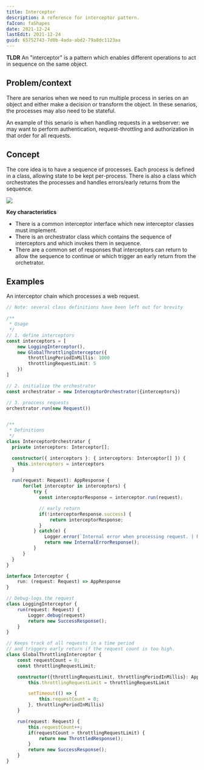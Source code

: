 ```yaml
---
title: Interceptor
description: A reference for interceptor pattern.
faIcon: faShapes
date: 2021-12-24
lastEdit: 2021-12-24
guid: 65752743-7d0b-4ada-abd2-79a8dc1123aa
---
```




**TLDR** An "interceptor" is a <Link href="/articles/patterns">pattern</Link> which enables different operations to act in sequence on the same object.

## Problem/context

There are senarios when we need to run multiple process in series on an object and either make a decision or transform the object.
In these senarios, the processes may also need to be stateful.

An example of this senario is when handling requests in a webserver:
we may want to perform authentication, <Link href="/articles/load-shedding-throttling">request-throttling</Link> and authorization in that order for all requests.

## Concept

The core idea is to have a sequence of processes. Each process is defined in a class, allowing state to be kept per-process.
There is also a class which orchestrates the processes and handles errors/early returns from the sequence.

![](./images/interceptor-sequence.png)

**Key characteristics**

- There is a common interceptor interface which new interceptor classes must implement.
- There is an orchestrator class which contains the sequence of interceptors and which invokes them in sequence.
- There are a common set of responses that interceptors can return to allow the sequence to continue or which trigger an early return from the orchetrator.

## Examples

An interceptor chain which processes a web request.

```typescript
// Note: several class definitions have been left out for brevity

/**
 * Usage
 */
// 1. define interceptors
const interceptors = [
    new LoggingInterceptor(),
    new GlobalThrottlingInterceptor({
        throttlingPeriodInMillis: 1000
        throttlingRequestLimit: 5
    })
]

// 2. initialize the orchestrator
const orchestrator = new InterceptorOrchestrator({interceptors})

// 3. proccess requests
orchestrator.run(new Request())


/**
 * Definitions
 */
class InterceptorOrchestrator {
  private interceptors: Interceptor[];

  constructor({ interceptors }: { interceptors: Interceptor[] }) {
    this.interceptors = interceptors
  }

  run(request: Request): AppResponse {
      for(let interceptor in interceptors) {
          try {
            const interceptorResponse = interceptor.run(request);

            // early return
            if(!interceptorResponse.success) {
                return interceptorResponse;
            }
          } catch(e) {
              Logger.error(`Internal error when processing request. | Request: ${request} | Error: ${e}`)
              return new InternalErrorResponse();
          }
      }
  }
}

interface Interceptor {
    run: (request: Request) => AppResponse
}

// Debug-logs the request
class LoggingInterceptor {
    run(request: Request) {
        Logger.debug(request)
        return new SuccessResponse();
    }
}

// Keeps track of all requests in a time period
// and triggers early return if the request count is too high.
class GlobalThrottlingInterceptor {
    const requestCount = 0;
    const throttlingRequestLimit;

    constructor({throttlingRequestLimit, throttlingPeriodInMillis}: AppConfig) {
        this.throttlingRequestLimit = throttlingRequestLimit

        setTimeout(() => {
            this.requestCount = 0;
        }, throttlingPeriodInMillis)
    }

    run(request: Request) {
        this.requestCount++;
        if(requestCount > throttlingRequestLimit) {
            return new ThrottledResponse();
        }
        return new SuccessResponse();
    }
}
```
